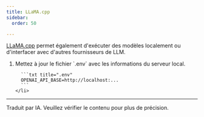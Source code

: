 ```yaml
---
title: LLaMA.cpp
sidebar:
  order: 50

---
```



[LLaMA.cpp](https://github.com/ggerganov/llama.cpp/tree/master/examples/server)
permet également d'exécuter des modèles localement ou d'interfacer avec d'autres fournisseurs de LLM.

<Steps>
  <ol>
    <li>
      Mettez à jour le fichier `.env` avec les informations du serveur local.

      ```txt title=".env"
      OPENAI_API_BASE=http://localhost:...
      ```
    </li>
  </ol>
</Steps>

<hr />

Traduit par IA. Veuillez vérifier le contenu pour plus de précision.
